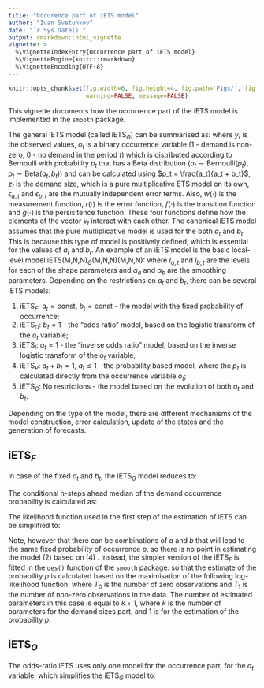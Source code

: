 ```yaml
---
title: "Occurence part of iETS model"
author: "Ivan Svetunkov"
date: "`r Sys.Date()`"
output: rmarkdown::html_vignette
vignette: >
  %\VignetteIndexEntry{Occurrence part of iETS model}
  %\VignetteEngine{knitr::rmarkdown}
  %\VignetteEncoding{UTF-8}
---
```


```r
knitr::opts_chunk$set(fig.width=6, fig.height=4, fig.path='Figs/', fig.show='hold',
                      warning=FALSE, message=FALSE)
```

This vignette documents how the occurrence part of the iETS model is implemented in the `smooth` package.

The general iETS model (called iETS$_G$) can be summarised as:
\begin{equation} \label{eq:iETS} \tag{1}
    \begin{matrix}
        y_t = o_t z_t \\
		o_t \sim \text{Beta-Bernoulli} \left(a_t, b_t \right) \\
		a_t = w(v_{a,t-L}) + r(v_{a,t-L}) \epsilon_{a,t} \\
		v_{a,t} = f(v_{a,t-L}) + g(v_{a,t-L}) \epsilon_{a,t} \\
		(1 + \epsilon_{a,t}) \sim \text{log}\mathcal{N}(0, \sigma_{a}^2) \\
		b_t = w(v_{b,t-L}) + r(v_{b,t-L}) \epsilon_{b,t} \\
		v_{b,t} = f(v_{b,t-L}) + g(v_{b,t-L}) \epsilon_{b,t} \\
		(1 + \epsilon_{b,t}) \sim \text{log}\mathcal{N}(0, \sigma_{b}^2)
    \end{matrix},
\end{equation}
where $y_t$ is the observed values, $o_t$ is a binary occurrence variable (1 - demand is non-zero, 0 - no demand in the period $t$) which is distributed according to Bernoulli with probability $p_t$ that has a Beta distribution ($o_t \sim \text{Bernoulli} \left(p_t \right)$, $p_t \sim \text{Beta} \left(a_t, b_t \right)$) and can be calculated using $p_t = \frac{a_t}{a_t + b_t}$, $z_t$ is the demand size, which is a pure multiplicative ETS model on its own, $\epsilon_{a,t}$ and $\epsilon_{b,t}$ are the mutually independent error terms. Also, $w(\cdot)$ is the measurement function, $r(\cdot)$ is the error function, $f(\cdot)$ is the transition function and $g(\cdot)$ is the persisitence function. These four functions define how the elements of the vector $v_{t}$ interact with each other. The canonical iETS model assumes that the pure multiplicative model is used for the both $a_t$ and $b_t$. This is because this type of model is positively defined, which is essential for the values of $a_t$ and $b_t$. An example of an iETS model is the basic local-level model iETS(M,N,N)$_G$(M,N,N)(M,N,N):
\begin{equation} \label{eq:iETSGExample}
    \begin{matrix}
        y_t = o_t z_t \\
		z_t = l_{z,t-1} \left(1 + \epsilon_{z,t} \right) \\
		l_{z,t} = l_{z,t-1}( 1  + \alpha_{z} \epsilon_{z,t}) \\
		(1 + \epsilon_{t}) \sim \text{log}\mathcal{N}(0, \sigma_\epsilon^2) \\
		\\
		o_t \sim \text{Beta-Bernoulli} \left(a_t, b_t \right) \\
		a_t = l_{a,t-1} \left(1 + \epsilon_{a,t} \right) \\
		l_{a,t} = l_{a,t-1}( 1  + \alpha_{a} \epsilon_{a,t}) \\
		(1 + \epsilon_{a,t}) \sim \text{log}\mathcal{N}(0, \sigma_{a}^2) \\
		b_t = l_{b,t-1} \left(1 + \epsilon_{b,t} \right) \\
		l_{b,t} = l_{b,t-1}( 1  + \alpha_{b} \epsilon_{b,t}) \\
		(1 + \epsilon_{b,t}) \sim \text{log}\mathcal{N}(0, \sigma_{b}^2)
    \end{matrix},
\end{equation}
where $l_{a,t}$ and $l_{b,t}$ are the levels for each of the shape parameters and $\alpha_{a}$ and $\alpha_{b}$ are the smoothing parameters. 
Depending on the restrictions on $a_t$ and $b_t$, there can be several iETS models:

1. iETS$_F$: $a_t = \text{const}$, $b_t = \text{const}$ - the model with the fixed probability of occurrence;
2. iETS$_O$: $b_t = 1$ - the "odds ratio" model, based on the logistic transform of the $o_t$ variable;
3. iETS$_I$: $a_t = 1$ - the "inverse odds ratio" model, based on the inverse logistic transform of the $o_t$ variable;
4. iETS$_P$: $a_t + b_t = 1$, $a_t \leq 1$ - the probability based model, where the $p_t$ is calculated directly from the occurrence variable $o_t$;
5. iETS$_G$: No restrictions - the model based on the evolution of both $a_t$ and $b_t$.

Depending on the type of the model, there are different mechanisms of the model construction, error calculation, update of the states and the generation of forecasts.

## iETS$_F$
In case of the fixed $a_t$ and $b_t$, the iETS$_G$ model reduces to:
\begin{equation} \label{eq:ISSETS(MNN)Fixed} \tag{2}
	\begin{matrix}
        y_t = o_t z_t \\
		o_t \sim \text{Beta-Bernoulli}(a, b)
	\end{matrix} .
\end{equation}

The conditional h-steps ahead median of the demand occurrence probability is calculated as:
\begin{equation} \label{eq:pt_fixed_expectation} \tag{3}
	\mu_{o,t+h|t} = \tilde{p}_{t+h|t} = \frac{a}{a+b} .
\end{equation}

The likelihood function used in the first step of the estimation of iETS can be simplified to:
\begin{equation} \label{eq:ISSETS(MNN)FixedLikelihood} \tag{4}
	\ell \left(a,b | o_t \right) = {\sum_{t=1}^T} \log \left( \frac{ \text{B} (o_t + a, 1 - o_t + b) }{ \text{B}(a,b) } \right) .
\end{equation}

Note, however that there can be combinations of $a$ and $b$ that will lead to the same fixed probability of occurrence $p$, so there is no point in estimating the model (2) \ref{eq:ISSETS(MNN)Fixed} based on (4) \ref{eq:ISSETS(MNN)FixedLikelihood}. Instead, the simpler version of the iETS$_F$ is fitted in the `oes()` function of the `smooth` package:
\begin{equation} \label{eq:ISSETS(MNN)FixedSmooth}
	\begin{matrix}
        y_t = o_t z_t \\
		o_t \sim \text{Bernoulli}(p)
	\end{matrix} ,
\end{equation}
so that the estimate of the probability $p$ is calculated based on the maximisation of the following log-likelihood function:
\begin{equation} \label{eq:ISSETS(MNN)FixedLikelihoodSmooth}
	\ell \left(p | o_t \right) = T_1 \log p + T_0 \log (1-p) ,
\end{equation}
where $T_0$ is the number of zero observations and $T_1$ is the number of non-zero observations in the data. The number of estimated parameters in this case is equal to $k+1$, where $k$ is the number of parameters for the demand sizes part, and 1 is for the estimation of the probability $p$.

## iETS$_O$
The odds-ratio iETS uses only one model for the occurrence part, for the $a_t$ variable, which simplifies the iETS$_G$ model to:
\begin{equation} \label{eq:iETSO} \tag{5}
    \begin{matrix}
        y_t = o_t z_t \\
		o_t \sim \text{Beta-Bernoulli} \left(a_t, 1 \right) \\
		a_t = w(v_{a,t-L}) + r(v_{a,t-L}) \epsilon_{a,t} \\
		v_{a,t} = f(v_{a,t-L}) + g(v_{a,t-L}) \epsilon_{a,t} \\
		(1 + \epsilon_{a,t}) \sim \text{log}\mathcal{N}(0, \sigma_{a}^2)
    \end{matrix},
\end{equation}

